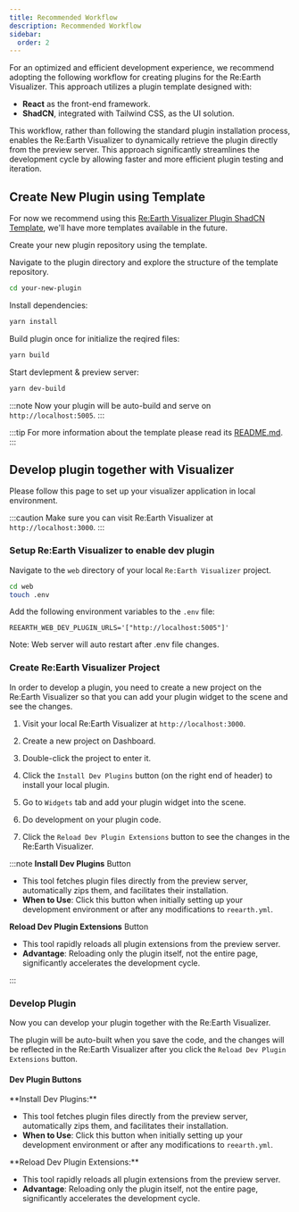 ```yaml
---
title: Recommended Workflow
description: Recommended Workflow
sidebar:
  order: 2
---
```


For an optimized and efficient development experience, we recommend adopting the following workflow for creating plugins for the Re:Earth Visualizer. This approach utilizes a plugin template designed with:

- **React** as the front-end framework.
- **ShadCN**, integrated with Tailwind CSS, as the UI solution.

This workflow, rather than following the standard plugin installation process, enables the Re:Earth Visualizer to dynamically retrieve the plugin directly from the preview server. This approach significantly streamlines the development cycle by allowing faster and more efficient plugin testing and iteration.

## Create New Plugin using Template

For now we recommend using this <a href="https://github.com/reearth-plugins/reearth-visualizer-plugin-shadcn-template" target="_blank">Re:Earth Visualizer Plugin ShadCN Template</a>, we'll have more templates available in the future.

Create your new plugin repository using the template.

Navigate to the plugin directory and explore the structure of the template repository.

```bash
cd your-new-plugin
```

Install dependencies:

```bash
yarn install
```

Build plugin once for initialize the reqired files:

```bash
yarn build
```

Start devlepment & preview server:

```bash
yarn dev-build
```

:::note
Now your plugin will be auto-build and serve on `http://localhost:5005`.
:::

:::tip
For more information about the template please read its <a href="https://github.com/reearth-plugins/reearth-visualizer-plugin-shadcn-template" target="_blank">README.md</a>.
:::

## Develop plugin together with Visualizer


Please follow this page to set up your visualizer application in local environment.

<LinkCard title="Quick Start" href="/introduction/quick-start/" />

:::caution
Make sure you can visit Re:Earth Visualizer at `http://localhost:3000`.
:::

### Setup Re:Earth Visualizer to enable dev plugin

Navigate to the `web` directory of your local `Re:Earth Visualizer` project.

```bash
cd web
touch .env
```

Add the following environment variables to the `.env` file:

```plaintext
REEARTH_WEB_DEV_PLUGIN_URLS='["http://localhost:5005"]'
```

Note: Web server will auto restart after .env file changes.

### Create Re:Earth Visualizer Project

In order to develop a plugin, you need to create a new project on the Re:Earth Visualizer so that you can add your plugin widget to the scene and see the changes.


<Steps>

1. Visit your local Re:Earth Visualizer at `http://localhost:3000`.

2. Create a new project on Dashboard.

3. Double-click the project to enter it.

4. Click the `Install Dev Plugins` button (on the right end of header) to install your local plugin.

5. Go to `Widgets` tab and add your plugin widget into the scene.

6. Do development on your plugin code.

7. Click the `Reload Dev Plugin Extensions` button to see the changes in the Re:Earth Visualizer.

</Steps>

:::note
**Install Dev Plugins** Button

- This tool fetches plugin files directly from the preview server, automatically zips them, and facilitates their installation.
- **When to Use**: Click this button when initially setting up your development environment or after any modifications to `reearth.yml`.

**Reload Dev Plugin Extensions** Button

- This tool rapidly reloads all plugin extensions from the preview server.
- **Advantage**: Reloading only the plugin itself, not the entire page, significantly accelerates the development cycle.


:::

### Develop Plugin

Now you can develop your plugin together with the Re:Earth Visualizer.

The plugin will be auto-built when you save the code, and the changes will be reflected in the Re:Earth Visualizer after you click the `Reload Dev Plugin Extensions` button.

#### Dev Plugin Buttons

<div style={{ display: "flex", alignItems: "center", gap: "10px" }}>
  <Icon name="PluginInstall" size={30} display={"inline"} />
  <span>**Install Dev Plugins:**</span>
</div>

- This tool fetches plugin files directly from the preview server, automatically zips them, and facilitates their installation.
- **When to Use**: Click this button when initially setting up your development environment or after any modifications to `reearth.yml`.

<div style={{ display: "flex", alignItems: "center", gap: "10px" }}>
  <Icon name="PluginUpdate" size={30} display={"inline"} />
  <span>**Reload Dev Plugin Extensions:**</span>
</div>

- This tool rapidly reloads all plugin extensions from the preview server.
- **Advantage**: Reloading only the plugin itself, not the entire page, significantly accelerates the development cycle.
